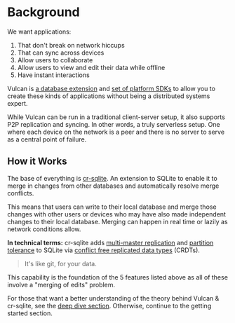 # Background

We want applications:

1. That don't break on network hiccups
2. That can sync across devices
3. Allow users to collaborate
4. Allow users to view and edit their data while offline
5. Have instant interactions

Vulcan is [a database extension](/docs/cr-sqlite/intro) and [set of platform SDKs](/docs/js/wasm) to allow you to create these kinds of applications without being a distributed systems expert.

While Vulcan can be run in a traditional client-server setup, it also supports P2P replication and syncing. In other words, a truly serverless setup. One where each device on the network is a peer and there is no server to serve as a central point of failure.

## How it Works

The base of everything is [cr-sqlite](/docs/cr-sqlite/intro). An extension to SQLite to enable it to merge in changes from other databases and automatically resolve merge conflicts.

This means that users can write to their local database and merge those changes with other users or devices who may have also made independent changes to their local database. Merging can happen in real time or lazily as network conditions allow.

**In technical terms:** cr-sqlite adds [multi-master replication](https://en.wikipedia.org/wiki/Multi-master_replication) and [partition tolerance](https://en.wikipedia.org/wiki/Network_partition) to SQLite via [conflict free replicated data types](https://en.wikipedia.org/wiki/Conflict-free_replicated_data_type) (CRDTs).

> It's like git, for your data.

This capability is the foundation of the 5 features listed above as all of these involve a "merging of edits" problem.

For those that want a better understanding of the theory behind Vulcan & cr-sqlite, see
the [deep dive section](/docs/appendix/causal-consistency). Otherwise, continue
to the getting started section.
